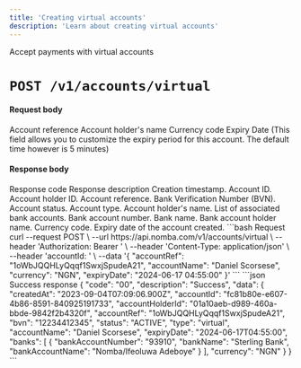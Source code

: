 ```yaml
---
title: 'Creating virtual accounts'
description: 'Learn about creating virtual accounts'
---
```


<Card title="Create a virtual account" icon="cart-shopping"
href="/nomba-api-reference/accounts/create-virtual-account">
  Accept payments with virtual accounts
</Card>

# `POST /v1/accounts/virtual`

#### Request body

<ParamField body="accountRef" type="string" required>
  Account reference
</ParamField>

<ParamField body="accountName" type="string" required>
  Account holder's name
</ParamField>

<ParamField body="currency" type="string" required>
  Currency code
</ParamField>

<ParamField body="expiryDate" type="string" optional>
  Expiry Date 
  (This field allows you to customize the expiry period for this account. The default time however is 5 minutes)
</ParamField>

#### Response body

<ResponseField name="code" type="string" required>
  Response code
</ResponseField>

<ResponseField name="description" type="string" required>
  Response description
</ResponseField>

<ResponseField name="data" type="object">
  <Expandable title="object"  defaultOpen="true">
    <ResponseField name="createdAt" type="string" required>
      Creation timestamp.
    </ResponseField>
    <ResponseField name="accountId" type="string" required>
      Account ID.
    </ResponseField>
    <ResponseField name="accountHolderId" type="string" required>
      Account holder ID.
    </ResponseField>
    <ResponseField name="accountRef" type="string" required>
      Account reference.
    </ResponseField>
    <ResponseField name="bvn" type="string" required>
      Bank Verification Number (BVN).
    </ResponseField>
    <ResponseField name="status" type="enum<string>" required>
      Account status.
    </ResponseField>
    <ResponseField name="type" type="enum<string>" required>
      Account type.
    </ResponseField>
    <ResponseField name="accountName" type="string" required>
      Account holder's name.
    </ResponseField>
    <ResponseField name="banks" type="object[]" required>
      List of associated bank accounts.
      <Expandable title="object"  defaultOpen="true">
        <ResponseField name="bankAccountNumber" type="string" required>
            Bank account number.
        </ResponseField>
        <ResponseField name="bankName" type="string" required>
            Bank name.
        </ResponseField>
        <ResponseField name="bankAccountName" type="string" required>
            Bank account holder name.
        </ResponseField>
      </Expandable>
    </ResponseField>
    <ResponseField name="currency" type="string" required>
      Currency code.
    </ResponseField>
    <ResponseField name="expiryDate" type="string" optional>
      Expiry date of the account created.
    </ResponseField>
  </Expandable>
</ResponseField>

<RequestExample>
```bash Request
curl --request POST \
  --url https://api.nomba.com/v1/accounts/virtual \
  --header 'Authorization: Bearer <token>' \
  --header 'Content-Type: application/json' \
  --header 'accountId: <parent accountId>' \
  --data '{
  "accountRef": "1oWbJQQHLyQqqf1SwxjSpudeA21",
  "accountName": "Daniel Scorsese",
  "currency": "NGN",
  "expiryDate": "2024-06-17 04:55:00"
}'
```
</RequestExample>

<ResponseExample>
```json Success response
{
  "code": "00",
  "description": "Success",
  "data": {
    "createdAt": "2023-09-04T07:09:06.900Z",
    "accountId": "fc81b80e-e607-4b86-8591-840925191733",
    "accountHolderId": "01a10aeb-d989-460a-bbde-9842f2b4320f",
    "accountRef": "1oWbJQQHLyQqqf1SwxjSpudeA21",
    "bvn": "12234412345",
    "status": "ACTIVE",
    "type": "virtual",
    "accountName": "Daniel Scorsese",
    "expiryDate": "2024-06-17T04:55:00",
    "banks": [
      {
        "bankAccountNumber": "93910",
        "bankName": "Sterling Bank",
        "bankAccountName": "Nomba/Ifeoluwa Adeboye"
      }
    ],
    "currency": "NGN"
  }
}
```
</ResponseExample>
